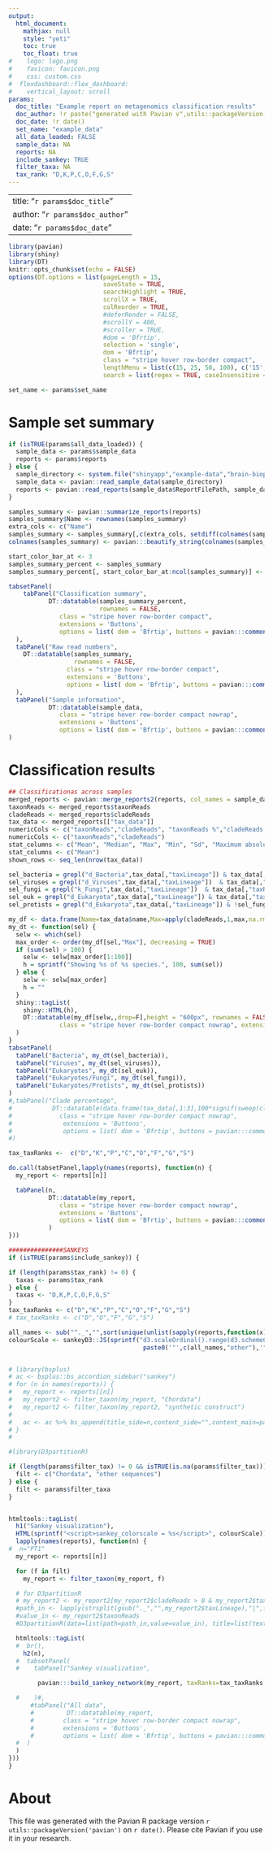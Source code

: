 ```yaml
---
output:
  html_document:
    mathjax: null
    style: "yeti"
    toc: true
    toc_float: true
#    logo: logo.png
#    favicon: favicon.png
#    css: custom.css
#  flexdashboard::flex_dashboard:
#    vertical_layout: scroll
params:
  doc_title: "Example report on metagenomics classification results"
  doc_author: !r paste("generated with Pavian v",utils::packageVersion("pavian"))
  doc_date: !r date()
  set_name: "example_data"
  all_data_loaded: FALSE
  sample_data: NA
  reports: NA
  include_sankey: TRUE
  filter_taxa: NA
  tax_rank: "D,K,P,C,O,F,G,S"
---
```


---
title: "`r params$doc_title`"
author: "`r params$doc_author`"
date: "`r params$doc_date`"
---

```r
library(pavian)
library(shiny)
library(DT)
knitr::opts_chunk$set(echo = FALSE)
options(DT.options = list(pageLength = 15,
                          saveState = TRUE,
                          searchHighlight = TRUE,
                          scrollX = TRUE,
                          colReorder = TRUE,
                          #deferRender = FALSE,
                          #scrollY = 400,
                          #scroller = TRUE,
                          #dom = 'Bfrtip',
                          selection = 'single',
                          dom = 'Bfrtip',
                          class = "stripe hover row-border compact",
                          lengthMenu = list(c(15, 25, 50, 100), c('15', '25', '50', '100')),
                          search = list(regex = TRUE, caseInsensitive = TRUE)))

set_name <- params$set_name
```

Sample set summary
=====================================

```r
if (isTRUE(params$all_data_loaded)) {
  sample_data <- params$sample_data
  reports <- params$reports
} else {
  sample_directory <- system.file("shinyapp","example-data","brain-biopsies",package="pavian")
  sample_data <- pavian::read_sample_data(sample_directory)
  reports <- pavian::read_reports(sample_data$ReportFilePath, sample_data$Name)
}

samples_summary <- pavian::summarize_reports(reports)
samples_summary$Name <- rownames(samples_summary)
extra_cols <- c("Name")
samples_summary <- samples_summary[,c(extra_cols, setdiff(colnames(samples_summary),extra_cols))]
colnames(samples_summary) <- pavian:::beautify_string(colnames(samples_summary))

start_color_bar_at <- 3
samples_summary_percent <- samples_summary
samples_summary_percent[, start_color_bar_at:ncol(samples_summary)] <- 100 * signif(sweep(samples_summary[, start_color_bar_at:ncol(samples_summary)], 1, samples_summary[, 2], `/`), 4)

tabsetPanel(
    tabPanel("Classification summary",
           DT::datatable(samples_summary_percent,
                         rownames = FALSE,
              class = "stripe hover row-border compact",
              extensions = 'Buttons',
              options = list( dom = 'Bfrtip', buttons = pavian:::common_buttons(set_name))) %>% pavian:::formatSummaryDT(display_percent = TRUE)
  ),
  tabPanel("Raw read numbers",
    DT::datatable(samples_summary,
                  rownames = FALSE,
                class = "stripe hover row-border compact",
                extensions = 'Buttons',
                options = list( dom = 'Bfrtip', buttons = pavian:::common_buttons(set_name))) %>% pavian:::formatSummaryDT(display_percent = FALSE)
  ),
  tabPanel("Sample information",
           DT::datatable(sample_data,
              class = "stripe hover row-border compact nowrap",
              extensions = 'Buttons',
              options = list( dom = 'Bfrtip', buttons = pavian:::common_buttons(set_name))))
)
```

Classification results
=====================================

```r
## Classificationas across samples
merged_reports <- pavian::merge_reports2(reports, col_names = sample_data$Name)
taxonReads <- merged_reports$taxonReads
cladeReads <- merged_reports$cladeReads
tax_data <- merged_reports[["tax_data"]]
numericCols <- c("taxonReads","cladeReads", "taxonReads %","cladeReads %","taxonReads z-score","cladeReads z-score")
numericCols <- c("taxonReads","cladeReads")
stat_columns <- c("Mean", "Median", "Max", "Min", "Sd", "Maximum absolute deviation", "Max Z-score")
stat_columns <- c("Mean")
shown_rows <- seq_len(nrow(tax_data))

sel_bacteria = grepl("d_Bacteria",tax_data[,"taxLineage"]) & tax_data[,"taxRank"] == 'S'
sel_viruses = grepl("d_Viruses",tax_data[,"taxLineage"])  & tax_data[,"taxRank"] == 'S'
sel_fungi = grepl("k_Fungi",tax_data[,"taxLineage"])  & tax_data[,"taxRank"] == 'S'
sel_euk = grepl("d_Eukaryota",tax_data[,"taxLineage"]) & tax_data[,"taxRank"] == 'S'
sel_protists = grepl("d_Eukaryota",tax_data[,"taxLineage"]) & !sel_fungi &!grepl("p_Chordata",tax_data[,"taxLineage"])  & tax_data[,"taxRank"] == 'S'

my_df <- data.frame(Name=tax_data$name,Max=apply(cladeReads,1,max,na.rm=TRUE),cladeReads,Lineage=pavian:::beautify_taxLineage(tax_data$taxLineage), stringsAsFactors = FALSE)
my_dt <- function(sel) {
  selw <- which(sel)
  max_order <- order(my_df[sel,"Max"], decreasing = TRUE)
  if (sum(sel) > 100) {
    selw <- selw[max_order[1:100]]
    h = sprintf("Showing %s of %s species.", 100, sum(sel))
  } else {
    selw <- selw[max_order]
    h = ""
  }
  shiny::tagList(
    shiny::HTML(h),
    DT::datatable(my_df[selw,,drop=F],height = "600px", rownames = FALSE,
              class = "stripe hover row-border compact nowrap", extensions = 'Buttons',  options = list( dom = 'Bfrtip', buttons = pavian:::common_buttons(set_name), scrollX = TRUE))
  )
}
tabsetPanel(
  tabPanel("Bacteria", my_dt(sel_bacteria)),
  tabPanel("Viruses", my_dt(sel_viruses)),
  tabPanel("Eukaryotes", my_dt(sel_euk)),
  tabPanel("Eukaryotes/Fungi", my_dt(sel_fungi)),
  tabPanel("Eukaryotes/Protists", my_dt(sel_protists))
)
#,tabPanel("Clade percentage",
#           DT::datatable(data.frame(tax_data[,1:3],100*signif(sweep(cladeReads,2,colSums(cladeReads[1:2,],na.rm=T),"/"),4),tax_data[4]),
#             class = "stripe hover row-border compact nowrap",
#              extensions = 'Buttons',
#              options = list( dom = 'Bfrtip', buttons = pavian:::common_buttons(set_name), scrollX = TRUE)))
#)
```


```r
tax_taxRanks <-  c("D","K","P","C","O","F","G","S")

do.call(tabsetPanel,lapply(names(reports), function(n) {
  my_report <- reports[[n]]

  tabPanel(n,
           DT::datatable(my_report,
              class = "stripe hover row-border compact nowrap",
              extensions = 'Buttons',
              options = list( dom = 'Bfrtip', buttons = pavian:::common_buttons(set_name)))
           )
}))
```


```r

###############SANKEYS
if (isTRUE(params$include_sankey)) {

if (length(params$tax_rank) != 0) {
  taxas <- params$tax_rank
} else {
  taxas <- "D,K,P,C,O,F,G,S"
}
tax_taxRanks <- c("D","K","P","C","O","F","G","S")
# tax_taxRanks <- c("D","O","F","G","S")

all_names <- sub("^._","",sort(unique(unlist(sapply(reports,function(x) x$name[x$taxRank != "-"])))))
colourScale <- sankeyD3::JS(sprintf("d3.scaleOrdinal().range(d3.schemeCategory20b).domain([%s])",
                                     paste0('"',c(all_names,"other"),'"',collapse=",")))


# library(bsplus)
# ac <- bsplus::bs_accordion_sidebar("sankey")
# for (n in names(reports)) {
#   my_report <- reports[[n]]
#   my_report2 <- filter_taxon(my_report, "Chordata")
#   my_report2 <- filter_taxon(my_report2, "synthetic construct")
#
#   ac <- ac %>% bs_append(title_side=n,content_side="",content_main=pavian:::build_sankey_network(my_report2, nodePadding=13, xScalingFactor=.9, nodeStrokeWidth=0, zoom = FALSE, colourScale = colourScale) )
# }
#

#library(D3partitionR)

if (length(params$filter_tax) != 0 && isTRUE(is.na(params$filter_tax))) {
  filt <- c("Chordata", "other sequences")
} else {
  filt <- params$filter_taxa
}


htmltools::tagList(
  h1("Sankey visualization"),
  HTML(sprintf("<script>sankey_colorscale = %s</script>", colourScale)),
  lapply(names(reports), function(n) {
#  n="PT1"
  my_report <- reports[[n]]

  for (f in filt)
    my_report <- filter_taxon(my_report, f)

  # for D3partitionR
  # my_report2 <- my_report2[my_report2$cladeReads > 0 & my_report2$taxonReads > 0 & grepl("^._root",my_report2$taxLineage), ]
  #path_in <- lapply(strsplit(gsub("._","",my_report2$taxLineage),"|",fixed=T), as.list)
  #value_in <- my_report2$taxonReads
  #D3partitionR(data=list(path=path_in,value=value_in), title=list(text=n), trail=TRUE)

  htmltools::tagList(
  #  br(),
    h2(n),
  #  tabsetPanel(
  #    tabPanel("Sankey visualization",

        pavian:::build_sankey_network(my_report, taxRanks=tax_taxRanks, nodePadding=13, xScalingFactor=.9, nodeStrokeWidth=0, zoom = FALSE, colourScale = "sankey_colorscale", LinkGroup = "source_name")

  #    )#,
      #tabPanel("All data",
      #         DT::datatable(my_report,
      #        class = "stripe hover row-border compact nowrap",
      #        extensions = 'Buttons',
      #        options = list( dom = 'Bfrtip', buttons = pavian:::common_buttons(set_name))))
  #  )
  )
}))
}
```

About
=====
This file was generated with the Pavian R package version `r utils::packageVersion('pavian')` on `r date()`. Please cite Pavian if you use it in your research.
